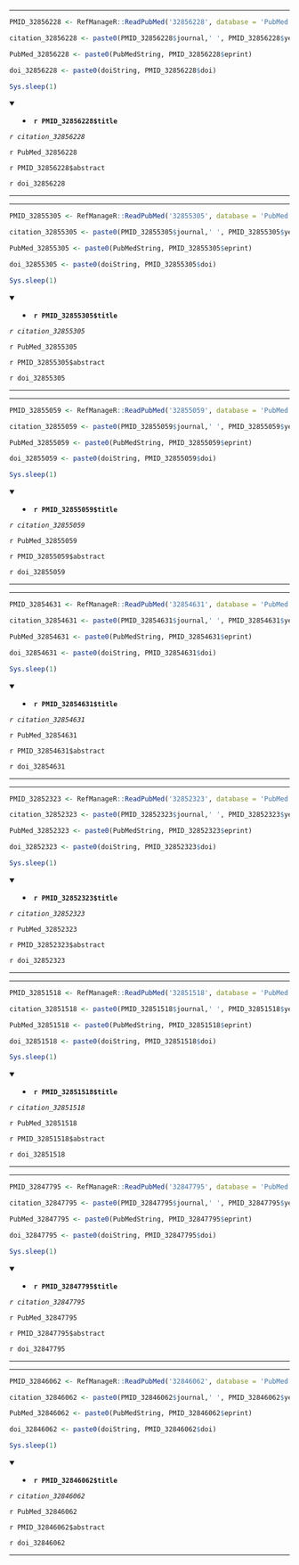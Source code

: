 

---

```r

PMID_32856228 <- RefManageR::ReadPubMed('32856228', database = 'PubMed')

citation_32856228 <- paste0(PMID_32856228$journal,' ', PMID_32856228$year, ' ', PMID_32856228$month,';', PMID_32856228$volume,'(', PMID_32856228$number,'):', PMID_32856228$pages)

PubMed_32856228 <- paste0(PubMedString, PMID_32856228$eprint)

doi_32856228 <- paste0(doiString, PMID_32856228$doi)

Sys.sleep(1)

```

<details open> <summary>
- **`r PMID_32856228$title`**
</summary> 

*`r citation_32856228`*

`r PubMed_32856228`

`r PMID_32856228$abstract`

`r doi_32856228`

</details>

---




---

```r

PMID_32855305 <- RefManageR::ReadPubMed('32855305', database = 'PubMed')

citation_32855305 <- paste0(PMID_32855305$journal,' ', PMID_32855305$year, ' ', PMID_32855305$month,';', PMID_32855305$volume,'(', PMID_32855305$number,'):', PMID_32855305$pages)

PubMed_32855305 <- paste0(PubMedString, PMID_32855305$eprint)

doi_32855305 <- paste0(doiString, PMID_32855305$doi)

Sys.sleep(1)

```

<details open> <summary>
- **`r PMID_32855305$title`**
</summary> 

*`r citation_32855305`*

`r PubMed_32855305`

`r PMID_32855305$abstract`

`r doi_32855305`

</details>

---




---

```r

PMID_32855059 <- RefManageR::ReadPubMed('32855059', database = 'PubMed')

citation_32855059 <- paste0(PMID_32855059$journal,' ', PMID_32855059$year, ' ', PMID_32855059$month,';', PMID_32855059$volume,'(', PMID_32855059$number,'):', PMID_32855059$pages)

PubMed_32855059 <- paste0(PubMedString, PMID_32855059$eprint)

doi_32855059 <- paste0(doiString, PMID_32855059$doi)

Sys.sleep(1)

```

<details open> <summary>
- **`r PMID_32855059$title`**
</summary> 

*`r citation_32855059`*

`r PubMed_32855059`

`r PMID_32855059$abstract`

`r doi_32855059`

</details>

---




---

```r

PMID_32854631 <- RefManageR::ReadPubMed('32854631', database = 'PubMed')

citation_32854631 <- paste0(PMID_32854631$journal,' ', PMID_32854631$year, ' ', PMID_32854631$month,';', PMID_32854631$volume,'(', PMID_32854631$number,'):', PMID_32854631$pages)

PubMed_32854631 <- paste0(PubMedString, PMID_32854631$eprint)

doi_32854631 <- paste0(doiString, PMID_32854631$doi)

Sys.sleep(1)

```

<details open> <summary>
- **`r PMID_32854631$title`**
</summary> 

*`r citation_32854631`*

`r PubMed_32854631`

`r PMID_32854631$abstract`

`r doi_32854631`

</details>

---




---

```r

PMID_32852323 <- RefManageR::ReadPubMed('32852323', database = 'PubMed')

citation_32852323 <- paste0(PMID_32852323$journal,' ', PMID_32852323$year, ' ', PMID_32852323$month,';', PMID_32852323$volume,'(', PMID_32852323$number,'):', PMID_32852323$pages)

PubMed_32852323 <- paste0(PubMedString, PMID_32852323$eprint)

doi_32852323 <- paste0(doiString, PMID_32852323$doi)

Sys.sleep(1)

```

<details open> <summary>
- **`r PMID_32852323$title`**
</summary> 

*`r citation_32852323`*

`r PubMed_32852323`

`r PMID_32852323$abstract`

`r doi_32852323`

</details>

---




---

```r

PMID_32851518 <- RefManageR::ReadPubMed('32851518', database = 'PubMed')

citation_32851518 <- paste0(PMID_32851518$journal,' ', PMID_32851518$year, ' ', PMID_32851518$month,';', PMID_32851518$volume,'(', PMID_32851518$number,'):', PMID_32851518$pages)

PubMed_32851518 <- paste0(PubMedString, PMID_32851518$eprint)

doi_32851518 <- paste0(doiString, PMID_32851518$doi)

Sys.sleep(1)

```

<details open> <summary>
- **`r PMID_32851518$title`**
</summary> 

*`r citation_32851518`*

`r PubMed_32851518`

`r PMID_32851518$abstract`

`r doi_32851518`

</details>

---




---

```r

PMID_32847795 <- RefManageR::ReadPubMed('32847795', database = 'PubMed')

citation_32847795 <- paste0(PMID_32847795$journal,' ', PMID_32847795$year, ' ', PMID_32847795$month,';', PMID_32847795$volume,'(', PMID_32847795$number,'):', PMID_32847795$pages)

PubMed_32847795 <- paste0(PubMedString, PMID_32847795$eprint)

doi_32847795 <- paste0(doiString, PMID_32847795$doi)

Sys.sleep(1)

```

<details open> <summary>
- **`r PMID_32847795$title`**
</summary> 

*`r citation_32847795`*

`r PubMed_32847795`

`r PMID_32847795$abstract`

`r doi_32847795`

</details>

---




---

```r

PMID_32846062 <- RefManageR::ReadPubMed('32846062', database = 'PubMed')

citation_32846062 <- paste0(PMID_32846062$journal,' ', PMID_32846062$year, ' ', PMID_32846062$month,';', PMID_32846062$volume,'(', PMID_32846062$number,'):', PMID_32846062$pages)

PubMed_32846062 <- paste0(PubMedString, PMID_32846062$eprint)

doi_32846062 <- paste0(doiString, PMID_32846062$doi)

Sys.sleep(1)

```

<details open> <summary>
- **`r PMID_32846062$title`**
</summary> 

*`r citation_32846062`*

`r PubMed_32846062`

`r PMID_32846062$abstract`

`r doi_32846062`

</details>

---


